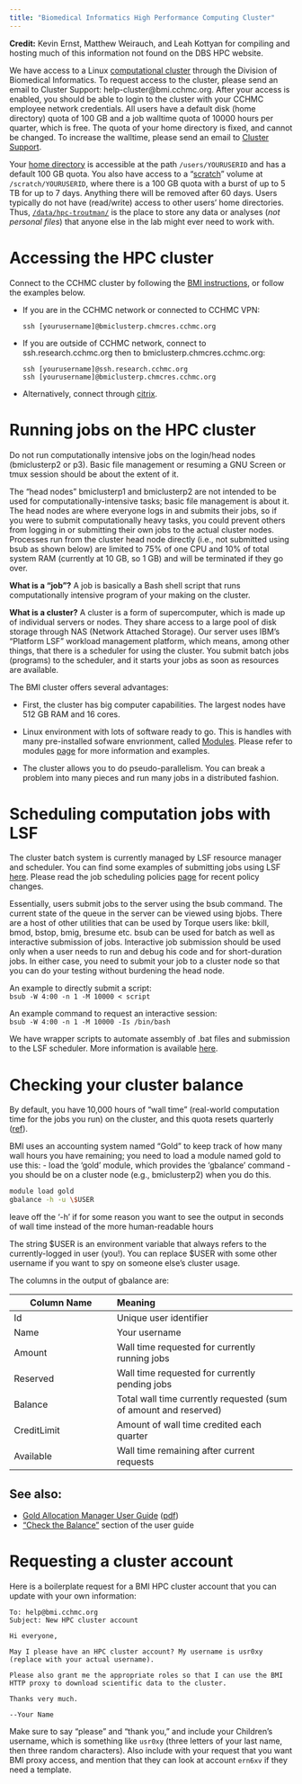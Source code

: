 ```yaml
---
title: "Biomedical Informatics High Performance Computing Cluster"
---
```


**Credit:** Kevin Ernst, Matthew Weirauch, and Leah Kottyan for compiling and hosting much of this information not found on the DBS HPC website.

We have access to a Linux [computational cluster](https://bmi.cchmc.org/resources/clusters/computational-cluster) through the Division of Biomedical Informatics. To request access to the cluster, please send an email to Cluster Support: help-cluster\@bmi.cchmc.org. After your access is enabled, you should be able to login to the cluster with your CCHMC employee network credentials. All users have a default disk (home directory) quota of 100 GB and a job walltime quota of 10000 hours per quarter, which is free. The quota of your home directory is fixed, and cannot be changed. To increase the walltime, please send an email to [Cluster Support](mailto:help-cluster@bmi.cchmc.org).

Your [home directory](https://en.wikipedia.org/wiki/home_directory) is accessible at the path `/users/YOURUSERID` and has a default 100 GB quota. You also have access to a "[scratch](https://hpc.research.cchmc.org/node/14)" volume at `/scratch/YOURUSERID`, where there is a 100 GB quota with a burst of up to 5 TB for up to 7 days. Anything there will be removed after 60 days. Users typically do not have (read/write) access to other users' home directories. Thus, [`/data/hpc-troutman/`](Lab_Cluster_Drives.qmd) is the place to store any data or analyses (*not personal files*) that anyone else in the lab might ever need to work with.

# Accessing the HPC cluster

Connect to the CCHMC cluster by following the [BMI instructions](https://bmi.cchmc.org/resources/clusters/computational-cluster), or follow the examples below.

-   If you are in the CCHMC network or connected to CCHMC VPN:  

    `ssh [yourusername]@bmiclusterp.chmcres.cchmc.org`

-   If you are outside of CCHMC network, connect to ssh.research.cchmc.org then to bmiclusterp.chmcres.cchmc.org:  

    `ssh [yourusername]@ssh.research.cchmc.org`  
    `ssh [yourusername]@bmiclusterp.chmcres.cchmc.org`

-   Alternatively, connect through [citrix](https://connect.research.cchmc.org/vpn/index.html).

# Running jobs on the HPC cluster

::: callout-note
Do not run computationally intensive jobs on the login/head nodes (bmiclusterp2 or p3). Basic file management or resuming a GNU Screen or tmux session should be about the extent of it.
:::

The "head nodes" bmiclusterp1 and bmiclusterp2 are not intended to be used for computationally-intensive tasks; basic file management is about it. The head nodes are where everyone logs in and submits their jobs, so if you were to submit computationally heavy tasks, you could prevent others from logging in or submitting their own jobs to the actual cluster nodes. Processes run from the cluster head node directly (i.e., not submitted using bsub as shown below) are limited to 75% of one CPU and 10% of total system RAM (currently at 10 GB, so 1 GB) and will be terminated if they go over.

**What is a "job"?** A job is basically a Bash shell script that runs computationally intensive program of your making on the cluster.

**What is a cluster?** A cluster is a form of supercomputer, which is made up of individual servers or nodes. They share access to a large pool of disk storage through NAS (Network Attached Storage). Our server uses IBM's "Platform LSF" workload management platform, which means, among other things, that there is a scheduler for using the cluster. You submit batch jobs (programs) to the scheduler, and it starts your jobs as soon as resources are available.

The BMI cluster offers several advantages:

-   First, the cluster has big computer capabilities. The largest nodes have 512 GB RAM and 16 cores.

-   Linux environment with lots of software ready to go. This is handles with many pre-installed sofware envrionment, called [Modules](http://modules.sourceforge.net/). Please refer to modules [page](https://bmi.cchmc.org/resources/software/environment-modules) for more information and examples.

-   The cluster allows you to do pseudo-parallelism. You can break a problem into many pieces and run many jobs in a distributed fashion.

# Scheduling computation jobs with LSF

The cluster batch system is currently managed by LSF resource manager and scheduler. You can find some examples of submitting jobs using LSF [here](https://bmi.cchmc.org/resources/software/lsf-examples). Please read the job scheduling policies [page](https://bmi.cchmc.org/resources/clusters/policies) for recent policy changes.

Essentially, users submit jobs to the server using the bsub command. The current state of the queue in the server can be viewed using bjobs. There are a host of other utilities that can be used by Torque users like: bkill, bmod, bstop, bmig, bresume etc. bsub can be used for batch as well as interactive submission of jobs. Interactive job submission should be used only when a user needs to run and debug his code and for short-duration jobs. In either case, you need to submit your job to a cluster node so that you can do your testing without burdening the head node.

An example to directly submit a script:  
    `bsub -W 4:00 -n 1 -M 10000 < script`

An example command to request an interactive session:  
    `bsub -W 4:00 -n 1 -M 10000 -Is /bin/bash`

::: callout-note
We have wrapper scripts to automate assembly of .bat files and submission to the LSF scheduler. More information is available [here](Processing_RNASeq_Data.qmd).
:::

# Checking your cluster balance

By default, you have 10,000 hours of "wall time" (real-world computation time for the jobs you run) on the cluster, and this quota resets quarterly ([ref](https://bmi.cchmc.org/resources/charge-backs)).

BMI uses an accounting system named "Gold" to keep track of how many wall hours you have remaining; you need to load a module named gold to use this: - load the 'gold' module, which provides the 'gbalance' command - you should be on a cluster node (e.g., bmiclusterp2) when you do this.  

```bash
module load gold
gbalance -h -u \$USER
```

::: callout-note
leave off the '-h' if for some reason you want to see the output in seconds of wall time instead of the more human-readable hours
:::


The string \$USER is an environment variable that always refers to the currently-logged in user (you!). You can replace \$USER with some other username if you want to spy on someone else's cluster usage.

The columns in the output of gbalance are:

| Column Name | Meaning                                                          |
|--------------------------|:--------------------------------------------|
| Id          | Unique user identifier                                           |
| Name        | Your username                                                    |
| Amount      | Wall time requested for currently running jobs                   |
| Reserved    | Wall time requested for currently pending jobs                   |
| Balance     | Total wall time currently requested (sum of amount and reserved) |
| CreditLimit | Amount of wall time credited each quarter                        |
| Available   | Wall time remaining after current requests                       |

## See also:

-   [Gold Allocation Manager User Guide](http://docs.adaptivecomputing.com) ([pdf](http://docs.adaptivecomputing.com/gold/pdf/GoldUserGuide.pdf))\
-   ["Check the Balance"](http://docs.adaptivecomputing.com/gold/pdf/GoldUserGuide.pdf#page=32) section of the user guide

# Requesting a cluster account

Here is a boilerplate request for a BMI HPC cluster account that you can update with your own information:

    To: help@bmi.cchmc.org 
    Subject: New HPC cluster account

    Hi everyone,

    May I please have an HPC cluster account? My username is usr0xy (replace with your actual username).

    Please also grant me the appropriate roles so that I can use the BMI HTTP proxy to download scientific data to the cluster.

    Thanks very much.

    --Your Name

::: callout-note
Make sure to say "please" and "thank you," and include your Children's username, which is something like `usr0xy` (three letters of your last name, then three random characters). Also include with your request that you want BMI proxy access, and mention that they can look at account `ern6xv` if they need a template.
:::
